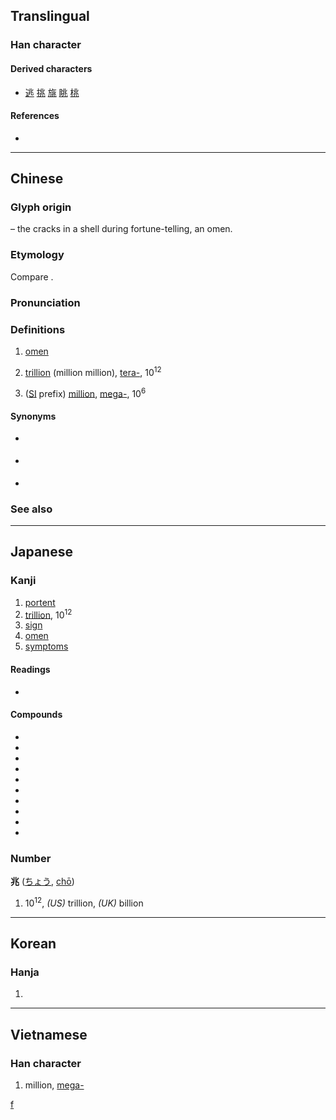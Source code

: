 {{character info/new}}
==Translingual==

===Han character===
{{Han char|rn=10|rad=儿|as=04|sn=6|four=32113|canj=LMUO|ids=⿻儿⿰冫⿱丿丶}}

====Derived characters====
* [[逃]] [[挑]] [[旐]] [[眺]] [[桃]]

====References====
* {{Han ref|kx=0124.030|dkj=01347|dj=0260.040|hdz=10268.020|uh=5146|ud=20806|bh=A5FC|bd=42492}}

----

==Chinese==
{{zh-forms}}
{{zh-wp}}

===Glyph origin===
{{Han etym}}
{{liushu|p}} – the cracks in a shell during fortune-telling, an omen.

===Etymology===
Compare {{cog|cdm|ह्रावःसा||to forebode; to portend ill fortune|tr=hrawʔ‑}}.

===Pronunciation===
{{zh-pron
|m=zhào
|c=siu6
|h=pfs=seu
|mn=xm,zz,tw:tiāu/qz:tiǎu
|mc=y
|oc=y
|ma=
|cat=n,num
}}

===Definitions===
{{zh-hanzi}}

# [[omen]]
# {{lb|zh|obsolete|_|in|_|Mainland China}} [[trillion]] (million million), [[tera-]], 10<sup>12</sup>
# {{lb|zh|Mainland China}} ([[International System of Units|SI]] prefix) [[million]], [[mega-]], 10<sup>6</sup>

====Synonyms====
* {{sense|trillion}} {{q|Mainland China}} {{zh-l|萬億}}
* {{sense|tera-}} {{q|Mainland China}} {{zh-l|太}}
* {{sense|mega-}} {{q|Taiwan}} {{zh-l|百萬}}

===See also===
{{zh-numerals-10^4}}

{{cln|zh|numeral symbols}}

----

==Japanese==
{{wp|lang=ja}}

===Kanji===
{{ja-kanji|grade=4|rs=儿04}}

# [[portent]]
# [[trillion]], 10<sup>12</sup>
# [[sign]]
# [[omen]]
# [[symptom]]s

====Readings====
* {{ja-readings
|goon=じょう<でう
|kanon=ちょう<てう
|kun=きざ-す, きざ-し
|nanori=とき, よし
}}

====Compounds====
* {{ja-r|兆%候|ちょう%こう|[[symptom]], [[indication]]}}
* {{ja-r|兆%民|ちょう%みん|[[everybody]]}}
* {{ja-r|慶%兆|けい%ちょう|[[auspicious]] [[omen]]}}
* {{ja-r|吉%兆|きっ%ちょう|[[good]] [[omen]], [[auspicious]]}}
* {{ja-r|兆し|きざし|[[sign]], [[omen]]}}
* {{ja-r|凶%兆|きょう%ちょう|[[ill]] [[omen]], [[inauspicious]]}}
* {{ja-r|億%兆|おく%ちょう|[[the masses]], the [[people]]}}
* {{ja-r|衰%兆|すい%ちょう|[[signs]] of [[decline]]}}
* {{ja-r|前%兆|ぜん%ちょう|[[harbinger]]}}
* {{ja-r|瑞%兆|ずい%ちょう|[[felicitous]] [[omen]]}}

===Number===
'''兆''' ([[ちょう]], [[chō]])

# 10<sup>12</sup>, ''(US)'' trillion, ''(UK)'' billion
#: {{ja-usex|５０００'''兆'''円欲しい！|ご-せん-'''ちょう'''-えん ほし.い！|I want 5,000,'''000,000,000,000''' yen!}}

[[Category:Japanese numeral symbols|f]]

----

==Korean==

===Hanja===
{{ko-hanja|hangeul=조|rv=jo|mr=cho}}

# {{defn|lang=ko|sort=儿04}}

----

==Vietnamese==

===Han character===
{{vi-hantu|[[triệu]], [[diệu]], [[điềm]], [[giệu]]|rs=儿04}}

# million, [[mega-]]